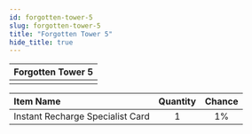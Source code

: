 ```yaml
---
id: forgotten-tower-5
slug: forgotten-tower-5
title: "Forgotten Tower 5"
hide_title: true
---
```



| Forgotten Tower 5 |
| :------------: |
| <MapIcon iconId="2618"/> |

|Item Name|Quantity|Chance|
|:--|:-:|:-:|
| <ItemIcon iconId="2144" height="32" /> Instant Recharge Specialist Card|1|1%|

